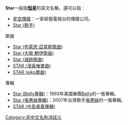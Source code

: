 '''Star'''一般指'''[[恒星|恒星]]'''的英文名稱，還可以指：

*[[星空傳媒|星空傳媒]]：一家經營電視台的傳媒公司。
*[[Star_(歌手)|Star (歌手)]]

;歌曲
*[[Star_(布萊恩·亞當斯歌曲)|Star (布萊恩·亞當斯歌曲)]]
*[[Star_(大衛·鮑伊歌曲)|Star (大衛·鮑伊歌曲)]]
*[[Star_(滅跡歌曲)|Star (滅跡歌曲)]]
*[[STAR_(淺香唯單曲)|STAR (淺香唯單曲)]]
*[[STAR_(aiko單曲)|STAR (aiko單曲)]]

;專輯
*[[Star_(Belly專輯)|Star (Belly專輯)]]：1993年美國樂團[[Belly_(樂團)|Belly]]的一張專輯。
*[[Star_(張惠妹專輯)|Star (張惠妹專輯)]]：2007年台灣歌手[[張惠妹|張惠妹]]的一張專輯。
*[[STAR_(中島美嘉專輯)|STAR (中島美嘉專輯)]]

{{disamb}}
[[Category:非中文名称消歧义|Category:非中文名称消歧义]]